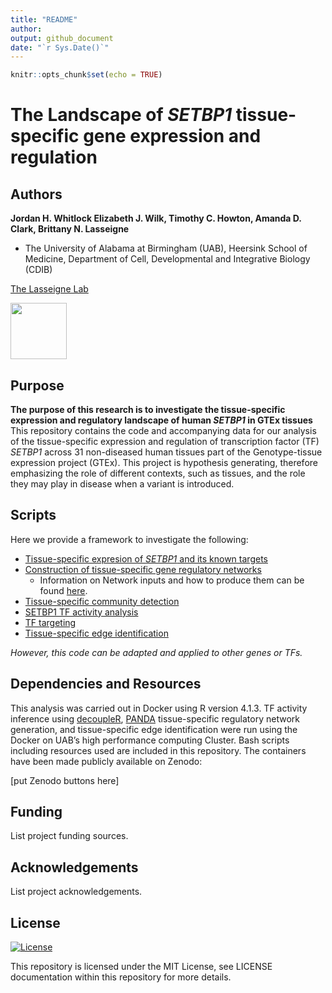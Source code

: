 ```yaml
---
title: "README"
author:
output: github_document
date: "`r Sys.Date()`"
---
```


```r
knitr::opts_chunk$set(echo = TRUE)
```

# The Landscape of *SETBP1* tissue-specific gene expression and regulation

## Authors
**Jordan H. Whitlock Elizabeth J. Wilk, Timothy C. Howton, Amanda D. Clark, Brittany N. Lasseigne**

- The University of Alabama at Birmingham (UAB), Heersink School of Medicine, Department of Cell, Developmental and Integrative Biology (CDIB)

[The Lasseigne Lab](https://www.lasseigne.org/)

<img src="https://www.lasseigne.org/img/main/lablogo.png" width="90" height="90">

## Purpose 

**The purpose of this research is to investigate the tissue-specific expression and regulatory landscape of human *SETBP1* in GTEx tissues**
This repository contains the code and accompanying data for our analysis of the tissue-specific expression and regulation of transcription factor (TF) *SETBP1* across 31 non-diseased human tissues part of the Genotype-tissue expression project (GTEx). This project is hypothesis generating, therefore emphasizing the role of different contexts, such as tissues, and the role they may play in disease when a variant is introduced.

## Scripts

Here we provide a framework to investigate the following: 

- [Tissue-specific expresion of *SETBP1* and its known targets](https://github.com/lasseignelab/230323_JW_DiseaseNetworks/tree/main/src/Tissue_Expression)
- [Construction of tissue-specific gene regulatory networks](https://github.com/lasseignelab/230323_JW_DiseaseNetworks/tree/main/src/GTEx_PANDA)
  - Information on Network inputs and how to produce them can be found [here](https://github.com/lasseignelab/230323_JW_DiseaseNetworks/tree/main/src/panda_input_construction).
- [Tissue-specific community detection](https://github.com/lasseignelab/230323_JW_DiseaseNetworks/tree/main/src/community_detection)
- [SETBP1 TF activity analysis](https://github.com/lasseignelab/230323_JW_DiseaseNetworks/tree/main/src/tf_activity)
- [TF targeting](https://github.com/lasseignelab/230323_JW_DiseaseNetworks/tree/main/src/tf_targeting)
- [Tissue-specific edge identification](https://github.com/lasseignelab/230323_JW_DiseaseNetworks/tree/main/src/tissue_specific_edges)

*However, this code can be adapted and applied to other genes or TFs.*

## Dependencies and Resources
This analysis was carried out in Docker using R version 4.1.3. TF activity inference using [decoupleR](), [PANDA]() tissue-specific regulatory network generation, and tissue-specific edge identification were run using the Docker on UAB's high performance computing Cluster. Bash scripts including resources used are included in this repository. The containers have been made publicly available on Zenodo:

[put Zenodo buttons here]

## Funding 

List project funding sources. 

## Acknowledgements 

List project acknowledgements.

## License 

[![License](https://img.shields.io/badge/LICENSE-MIT_License-yellow)](https://github.com/lasseignelab/230323_JW_DiseaseNetworks/blob/main/LICENSE)

This repository is licensed under the MIT License, see LICENSE documentation within this repository for more details.
